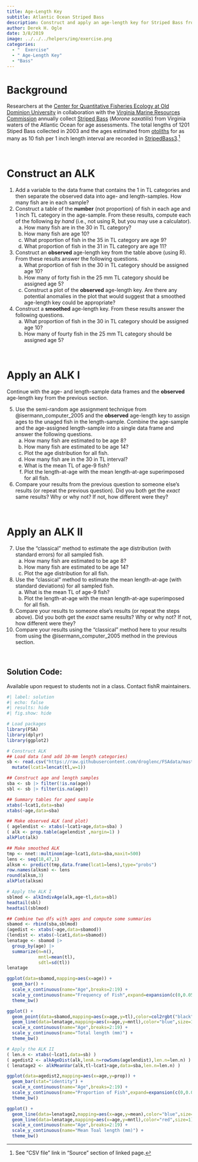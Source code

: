 ```yaml
---
title: Age-Length Key
subtitle: Atlantic Ocean Striped Bass
description: Construct and apply an age-length key for Striped Bass from Virginia waters of the Atlantic Ocean.
author: Derek H. Ogle
date: 3/8/2019
image: ../../../helpers/img/exercise.png
categories:
  - "  Exercise"
  - " Age-Length Key"
  - "Bass"
---
```


# Background

Researchers at the [Center for Quantitative Fisheries Ecology at Old Dominion University](https://ww1.odu.edu/sci/research/cqfe) in collaboration with the [Virginia Marine Resources Commission](https://mrc.virginia.gov/index.shtm) annually collect [Striped Bass](https://en.wikipedia.org/wiki/Striped_bass) (*Morone saxatilis*) from Virginia waters of the Atlantic Ocean for age assessments.  The total lengths of 1201 Stiped Bass collected in 2003 and the ages estimated from [otoliths](https://en.wikipedia.org/wiki/Otolith) for as many as 10 fish per 1 inch length interval are recorded in [StripedBass3](https://fishr-core-team.github.io/FSAdata/reference/StripedBass3).^[See "CSV file" link in "Source" section of linked page.]

&nbsp;

# Construct an ALK

1. Add a variable to the data frame that contains the 1 in TL categories and then separate the observed data into age- and length-samples. How many fish are in each sample?
1. Construct a table of the **number** (not proportion) of fish in each age and 1 inch TL category in the age-sample.  From these results, compute each of the following *by hand* (i.e., not using R, but you may use a calculator).
    a. How many fish are in the 30 in TL category?
    a. How many fish are age 10?
    a. What proportion of fish in the 35 in TL category are age 9?
    a. What proportion of fish in the 31 in TL category are age 11?
1. Construct an **observed** age-length key from the table above (using R).  From these results answer the following questions.
    a. What proportion of fish in the 30 in TL category should be assigned age 10?
    a. How many of forty fish in the 25 mm TL category should be assigned age 5?
    a. Construct a plot of the **observed** age-length key.  Are there any potential anomalies in the plot that would suggest that a smoothed age-length key could be appropriate?
1. Construct a **smoothed** age-length key.  From these results answer the following questions.
    a. What proportion of fish in the 30 in TL category should be assigned age 10?
    a. How many of fourty fish in the 25 mm TL category should be assigned age 5?

&nbsp;

# Apply an ALK I

Continue with the age- and length-sample data frames and the **observed** age-length key from the previous section.

5. Use the semi-random age assignment technique from @isermann_computer_2005 and the **observed** age-length key to assign ages to the unaged fish in the length-sample.  Combine the age-sample and the age-assigned length-sample into a single data frame and answer the following questions.
    a. How many fish are estimated to be age 8?
    a. How many fish are estimated to be age 14?
    a. Plot the age distribution for all fish.
    a. How many fish are in the 30 in TL interval?
    a. What is the mean TL of age-9 fish?
    a. Plot the length-at-age with the mean length-at-age superimposed for all fish.
1. Compare your results from the previous question to someone else's results (or repeat the previous question).  Did you both get the *exact* same results? Why or why not?  If not, how different were they?

&nbsp;

# Apply an ALK II

7. Use the "classical" method to estimate the age distribution (with standard errors) for all sampled fish.
    a. How many fish are estimated to be age 8?
    a. How many fish are estimated to be age 14?
    a. Plot the age distribution for all fish.
1. Use the "classical" method to estimate the mean length-at-age (with standard deviations) for all sampled fish.
    a. What is the mean TL of age-9 fish?
    a. Plot the length-at-age with the mean length-at-age superimposed for all fish.
1. Compare your results to someone else's results (or repeat the steps above).  Did you both get the *exact* same results?  Why or why not?  If not, how different were they?
1. Compare your results using the "classical" method here to your results from using the @isermann_computer_2005 method in the previous section.

&nbsp;

:::{.callout-important appearance="simple"}
## Solution Code:
Available upon request to students not in a class. Contact fishR maintainers.
:::

```r
#| label: solution 
#| echo: false
#| results: hide
#| fig.show: hide

# Load packages
library(FSA)
library(dplyr)
library(ggplot2)

# Construct ALK
## Load data (and add 10-mm length categories)
sb <- read.csv("https://raw.githubusercontent.com/droglenc/FSAdata/master/data-raw/StripedBass3.csv") |>
  mutate(lcat1=lencat(tl,w=1))

## Construct age and length samples
sba <- sb |> filter(!is.na(age))
sbl <- sb |> filter(is.na(age))

## Summary tables for aged sample
xtabs(~lcat1,data=sba)
xtabs(~age,data=sba)

## Make observed ALK (and plot)
( agelendist <- xtabs(~lcat1+age,data=sba) )
( alk <- prop.table(agelendist ,margin=1) )
alkPlot(alk)

## Make smoothed ALK
tmp <- nnet::multinom(age~lcat1,data=sba,maxit=500)
lens <- seq(18,47,1)
alksm <- predict(tmp,data.frame(lcat1=lens),type="probs")
row.names(alksm) <- lens
round(alksm,3)
alkPlot(alksm)

# Apply the ALK I
sblmod <- alkIndivAge(alk,age~tl,data=sbl)
headtail(sbl)
headtail(sblmod)

## Combine two dfs with ages and compute some summaries
sbamod <- rbind(sba,sblmod)
(agedist <- xtabs(~age,data=sbamod))
(lendist <- xtabs(~lcat1,data=sbamod))
lenatage <- sbamod |>
  group_by(age) |>
  summarize(n=n(),
            mntl=mean(tl),
            sdtl=sd(tl))
lenatage

ggplot(data=sbamod,mapping=aes(x=age)) +
  geom_bar() +
  scale_x_continuous(name="Age",breaks=2:19) +
  scale_y_continuous(name="Frequency of Fish",expand=expansion(c(0,0.05))) +
  theme_bw()

ggplot() +
  geom_point(data=sbamod,mapping=aes(x=age,y=tl),color=col2rgbt("black",1/10)) +
  geom_line(data=lenatage,mapping=aes(x=age,y=mntl),color="blue",size=1) +
  scale_x_continuous(name="Age",breaks=2:19) +
  scale_y_continuous(name="Total length (mm)") +
  theme_bw()

# Apply the ALK II
( len.n <- xtabs(~lcat1,data=sb) )
( agedist2 <- alkAgeDist(alk,lenA.n=rowSums(agelendist),len.n=len.n) )
( lenatage2 <- alkMeanVar(alk,tl~lcat1+age,data=sba,len.n=len.n) )

ggplot(data=agedist2,mapping=aes(x=age,y=prop)) +
  geom_bar(stat="identity") +
  scale_x_continuous(name="Age",breaks=2:19) +
  scale_y_continuous(name="Proportion of Fish",expand=expansion(c(0,0.05))) +
  theme_bw()

ggplot() +
  geom_line(data=lenatage2,mapping=aes(x=age,y=mean),color="blue",size=3) +
  geom_line(data=lenatage,mapping=aes(x=age,y=mntl),color="red",size=1) +
  scale_x_continuous(name="Age",breaks=2:19) +
  scale_y_continuous(name="Mean Toal length (mm)") +
  theme_bw()
```

